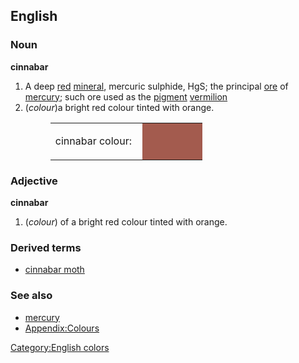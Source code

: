 {{wikipedia}}
==English==

===Noun===
'''cinnabar'''
# A deep [[red]] [[mineral]], mercuric sulphide, HgS; the principal [[ore]] of [[mercury]]; such ore used as the [[pigment]] [[vermilion]]
#(''colour'')a bright red colour tinted with orange.
#:<table><tr><td>cinnabar colour: &nbsp;</td><td bgcolor="#A35B4E" width="80">&nbsp; </td></tr></table>

===Adjective===
'''cinnabar'''
#(''colour'') of a bright red colour tinted with orange.

===Derived terms===
*[[cinnabar moth]]

===See also===
*[[mercury]]
*[[Wiktionary_Appendix:Colours|Appendix:Colours]]

[[Category:English colors]]